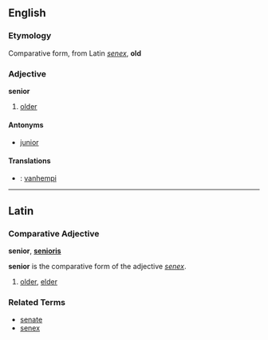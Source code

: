 ==English==
===Etymology===
Comparative form, from Latin ''[[senex]]'', '''old'''

===Adjective===
'''senior'''
#[[older]]

====Antonyms====
*[[junior]]

====Translations====
*{{msg:fi}}: [[vanhempi]]

----------

==Latin==
===Comparative Adjective===
'''senior''', '''[[senioris]]'''

'''senior''' is the comparative form of the adjective ''[[senex]]''.

# [[older]], [[elder]]

===Related Terms===
*[[senate]]
*[[senex]]
